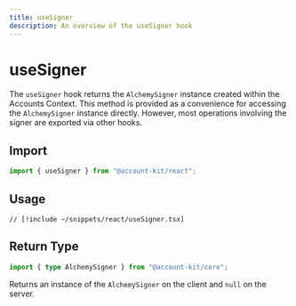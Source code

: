 ```yaml
---
title: useSigner
description: An overview of the useSigner hook
---
```


# useSigner

The `useSigner` hook returns the `AlchemySigner` instance created within the Accounts Context. This method is provided as a convenience for accessing the `AlchemySigner` instance directly. However, most operations involving the signer are exported via other hooks.

## Import

```ts
import { useSigner } from "@account-kit/react";
```

## Usage

```tsx [useSigner.tsx]
// [!include ~/snippets/react/useSigner.tsx]
```

## Return Type

```ts
import { type AlchemySigner } from "@account-kit/core";
```

Returns an instance of the `AlchemySigner` on the client and `null` on the server.
